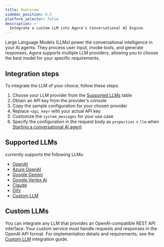 ```yaml
---
title: Overview
sidebar_position: 0.5
platform_selector: false
description: >
  Integrate a custom LLM into Agora's Conversational AI Engine.
---
```


Large Language Models (LLMs) power the conversational intelligence in your AI agents. They process user input, invoke tools, and generate responses. Agora supports multiple LLM providers, allowing you to choose the best model for your specific requirements.

## Integration steps

To integrate the LLM of your choice, follow these steps:

1. Choose your LLM provider from the [Supported LLMs](#supported-llms) table
1. Obtain an API key from the provider's console
1. Copy the sample configuration for your chosen provider
1. Replace `<api_key>` with your actual API key
1. Customize the `system_messages` for your use case
1. Specify the configuration in the request body as `properties` > `llm` when [Starting a conversational AI agent](../../rest-api/join)


## Supported LLMs

<Vpd k="NAME" /> currently supports the following LLMs:

- [OpenAI](openai)   
- [Azure OpenAI](azure-openai)  
- [Google Gemini](gemini)     
- [Google Vertex AI](google-vertex-ai) 
- [Claude](claude)        
- [Dify](dify)            
- [Custom LLM](#custom-llms) 

## Custom LLMs

You can integrate any LLM that provides an OpenAI-compatible REST API interface. Your custom service must handle requests and responses in the OpenAI API format. For implementation details and requirements, see the [Custom LLM](../../develop/custom-llm) integration guide.

